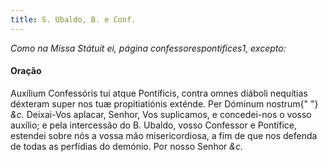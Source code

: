 ```yaml
---
title: S. Ubaldo, B. e Conf.
---
```


<em>Como na Missa Státuit ei, página confessorespontifices1, excepto:</em>


#### Oração
<div class="grid grid-cols-2 gap-5">
  <span class="text-justify">
    Auxílium Confessóris tui atque Pontíficis, contra omnes diáboli nequítias
    déxteram super nos tuæ propitiatiónis exténde. Per Dóminum nostrum{" "}
    <em>&c.</em>
  </span>
  <span class="text-justify">
    Deixai-Vos aplacar, Senhor, Vos suplicamos, e concedei-nos o vosso auxílio;
    e pela intercessão do B. Ubaldo, vosso Confessor e Pontífice, estendei sobre
    nós a vossa mão misericordiosa, a fim de que nos defenda de todas as
    perfídias do demónio. Por nosso Senhor <em>&c.</em>
  </span>
</div>
